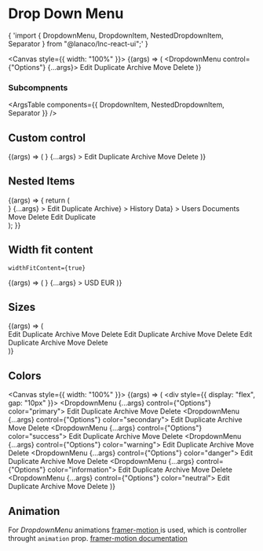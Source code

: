 
<Meta title="Utility/Dropdown Menu" component={DropdownMenu} />

# Drop Down Menu

<SyntaxHighlighter language="jsx" style={nord}>
  {
    'import { DropdownMenu, DropdownItem, NestedDropdownItem, Separator } from "@lanaco/lnc-react-ui";'
  }
</SyntaxHighlighter>

<Canvas style={{ width: "100%" }}>
  <Story name="Default" args={{}}>
    {(args) => (
      <DropdownMenu control={"Options"} {...args}>
        <DropdownItem icon="pen">Edit</DropdownItem>
        <DropdownItem icon="clone">Duplicate</DropdownItem>
        <Separator />
        <DropdownItem icon="archive">Archive</DropdownItem>
        <DropdownItem icon="arrow-right">Move</DropdownItem>
        <Separator />
        <DropdownItem icon="trash">Delete</DropdownItem>
      </DropdownMenu>
    )}
  </Story>
</Canvas>

<ArgsTable story="Default" />

### Subcompnents

<ArgsTable components={{ DropdownItem, NestedDropdownItem, Separator }} />

## Custom control

<Canvas>
  <Story name="Custom Control" args={{}}>
    {(args) => (
      <DropdownMenu
        control={
          <Button
            btnType={"outline"}
            borderRadius={"curved"}
            text="Options"
            trailingIcon="angle-down"
          />
        }
        {...args}
      >
        <DropdownItem icon="pen">Edit</DropdownItem>
        <DropdownItem icon="clone">Duplicate</DropdownItem>
        <Separator />
        <DropdownItem icon="archive" disabled>
          Archive
        </DropdownItem>
        <DropdownItem icon="arrow-right">Move</DropdownItem>
        <Separator />
        <DropdownItem icon="trash">Delete</DropdownItem>
      </DropdownMenu>
    )}
  </Story>
</Canvas>

## Nested Items

<Canvas>
  <Story name="Nested Items" args={{}}>
    {(args) => {
      return (
        <div
          style={{
            height: "200px",
            width: "100%",
            position: "relative",
            overflow: "auto",
          }}
        >
          <DropdownMenu
            control={<Button text="Options" trailingIcon="angle-down" />}
            {...args}
          >
            <DropdownItem icon="pen">Edit</DropdownItem>
            <DropdownItem icon="clone">Duplicate</DropdownItem>
            <Separator />
            <NestedDropdownItem
              item={<DropdownItem icon="archive">Archive</DropdownItem>}
            >
              <DropdownItem icon="clock">History</DropdownItem>
              <NestedDropdownItem
                item={<DropdownItem icon="pen">Data</DropdownItem>}
              >
                <DropdownItem icon="users">Users</DropdownItem>
                <DropdownItem icon="file">Documents</DropdownItem>
              </NestedDropdownItem>
              <DropdownItem icon="arrow-right">Move</DropdownItem>
            </NestedDropdownItem>
            <Separator />
            <DropdownItem icon="trash">Delete</DropdownItem>
            <DropdownItem icon="pen">Edit</DropdownItem>
            <DropdownItem icon="clone">Duplicate</DropdownItem>
            <Separator />
          </DropdownMenu>
        </div>
      );
    }}
  </Story>
</Canvas>

## Width fit content

`widthFitContent={true}`

<Canvas>
  <Story name="Width Fit Content" args={{}}>
    {(args) => (
      <DropdownMenu
        widthFitContent={true}
        control={
          <Button
            btnType={"outline"}
            text="BAM"
            borderRadius={"curved"}
            trailingIcon="angle-down"
          />
        }
        {...args}
      >
        <DropdownItem>USD</DropdownItem>
        <DropdownItem>EUR</DropdownItem>
      </DropdownMenu>
    )}
  </Story>
</Canvas>

## Sizes

<Canvas>
  <Story name="Sizes" args={{}}>
    {(args) => (
      <div style={{ display: "flex", gap: "10px" }}>
        <DropdownMenu {...args} control={"Options"} size="small">
          <DropdownItem icon="pen">Edit</DropdownItem>
          <DropdownItem icon="clone">Duplicate</DropdownItem>
          <Separator />
          <DropdownItem icon="archive">Archive</DropdownItem>
          <DropdownItem icon="arrow-right">Move</DropdownItem>
          <Separator />
          <DropdownItem icon="trash">Delete</DropdownItem>
        </DropdownMenu>
        <DropdownMenu {...args} control={"Options"} size="medium">
          <DropdownItem icon="pen">Edit</DropdownItem>
          <DropdownItem icon="clone">Duplicate</DropdownItem>
          <Separator />
          <DropdownItem icon="archive">Archive</DropdownItem>
          <DropdownItem icon="arrow-right">Move</DropdownItem>
          <Separator />
          <DropdownItem icon="trash">Delete</DropdownItem>
        </DropdownMenu>
        <DropdownMenu {...args} control={"Options"} size="large">
          <DropdownItem icon="pen">Edit</DropdownItem>
          <DropdownItem icon="clone">Duplicate</DropdownItem>
          <Separator />
          <DropdownItem icon="archive">Archive</DropdownItem>
          <DropdownItem icon="arrow-right">Move</DropdownItem>
          <Separator />
          <DropdownItem icon="trash">Delete</DropdownItem>
        </DropdownMenu>
      </div>
    )}
  </Story>
</Canvas>

## Colors

<Canvas style={{ width: "100%" }}>
  <Story name="Colors" args={{}}>
    {(args) => (
      <div style={{ display: "flex", gap: "10px" }}>
        <DropdownMenu {...args} control={"Options"} color="primary">
          <DropdownItem icon="pen">Edit</DropdownItem>
          <DropdownItem icon="clone">Duplicate</DropdownItem>
          <Separator />
          <DropdownItem icon="archive">Archive</DropdownItem>
          <DropdownItem icon="arrow-right">Move</DropdownItem>
          <Separator />
          <DropdownItem icon="trash">Delete</DropdownItem>
        </DropdownMenu>
        <DropdownMenu {...args} control={"Options"} color="secondary">
          <DropdownItem icon="pen">Edit</DropdownItem>
          <DropdownItem icon="clone">Duplicate</DropdownItem>
          <Separator />
          <DropdownItem icon="archive">Archive</DropdownItem>
          <DropdownItem icon="arrow-right">Move</DropdownItem>
          <Separator />
          <DropdownItem icon="trash">Delete</DropdownItem>
        </DropdownMenu>
        <DropdownMenu {...args} control={"Options"} color="success">
          <DropdownItem icon="pen">Edit</DropdownItem>
          <DropdownItem icon="clone">Duplicate</DropdownItem>
          <Separator />
          <DropdownItem icon="archive">Archive</DropdownItem>
          <DropdownItem icon="arrow-right">Move</DropdownItem>
          <Separator />
          <DropdownItem icon="trash">Delete</DropdownItem>
        </DropdownMenu>
        <DropdownMenu {...args} control={"Options"} color="warning">
          <DropdownItem icon="pen">Edit</DropdownItem>
          <DropdownItem icon="clone">Duplicate</DropdownItem>
          <Separator />
          <DropdownItem icon="archive">Archive</DropdownItem>
          <DropdownItem icon="arrow-right">Move</DropdownItem>
          <Separator />
          <DropdownItem icon="trash">Delete</DropdownItem>
        </DropdownMenu>
        <DropdownMenu {...args} control={"Options"} color="danger">
          <DropdownItem icon="pen">Edit</DropdownItem>
          <DropdownItem icon="clone">Duplicate</DropdownItem>
          <Separator />
          <DropdownItem icon="archive">Archive</DropdownItem>
          <DropdownItem icon="arrow-right">Move</DropdownItem>
          <Separator />
          <DropdownItem icon="trash">Delete</DropdownItem>
        </DropdownMenu>
        <DropdownMenu {...args} control={"Options"} color="information">
          <DropdownItem icon="pen">Edit</DropdownItem>
          <DropdownItem icon="clone">Duplicate</DropdownItem>
          <Separator />
          <DropdownItem icon="archive">Archive</DropdownItem>
          <DropdownItem icon="arrow-right">Move</DropdownItem>
          <Separator />
          <DropdownItem icon="trash">Delete</DropdownItem>
        </DropdownMenu>
        <DropdownMenu {...args} control={"Options"} color="neutral">
          <DropdownItem icon="pen">Edit</DropdownItem>
          <DropdownItem icon="clone">Duplicate</DropdownItem>
          <Separator />
          <DropdownItem icon="archive">Archive</DropdownItem>
          <DropdownItem icon="arrow-right">Move</DropdownItem>
          <Separator />
          <DropdownItem icon="trash">Delete</DropdownItem>
        </DropdownMenu>
      </div>
    )}
  </Story>
</Canvas>

## Animation

For _DropdownMenu_ animations <u> [framer-motion](https://www.npmjs.com/package/framer-motion) </u> is used, which is controller throught `animation` prop. <u>[framer-motion documentation](https://www.framer.com/docs/animation/)</u>
